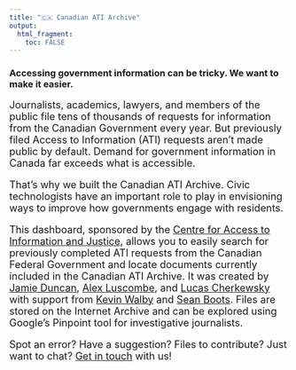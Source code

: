 ```yaml
---
title: "🇨🇦 Canadian ATI Archive"
output: 
  html_fragment:
    toc: FALSE
---
```


### Accessing government information can be tricky. We want to make it easier.

<font size = 4> Journalists, academics, lawyers, and members of the public file tens of thousands of requests for information from the Canadian Government every year. But previously filed Access to Information (ATI) requests aren't made public by default. Demand for government information in Canada far exceeds what is accessible.

That's why we built the Canadian ATI Archive. Civic technologists have an important role to play in envisioning ways to improve how governments engage with residents. 

This dashboard, sponsored by the [Centre for Access to Information and Justice](https://www.uwinnipeg.ca/caij/), allows you to easily search for previously completed ATI requests from the Canadian Federal Government and locate documents currently included in the Canadian ATI Archive. It was created by [Jamie Duncan](jamieduncan.me), [Alex Luscombe](alexluscombe.ca), and [Lucas Cherkewsky](https://github.com/lchski/gc-ati-summaries-data) with support from [Kevin Walby](https://www.uwinnipeg.ca/criminal-justice/faculty-staff/kevin-walby.html) and [Sean Boots](https://sboots.ca/). Files are stored on the Internet Archive and can be explored using Google's Pinpoint tool for investigative journalists.

Spot an error? Have a suggestion? Files to contribute? Just want to chat? [Get in touch](mailto:caij.winnipeg@gmail.com) with us!






